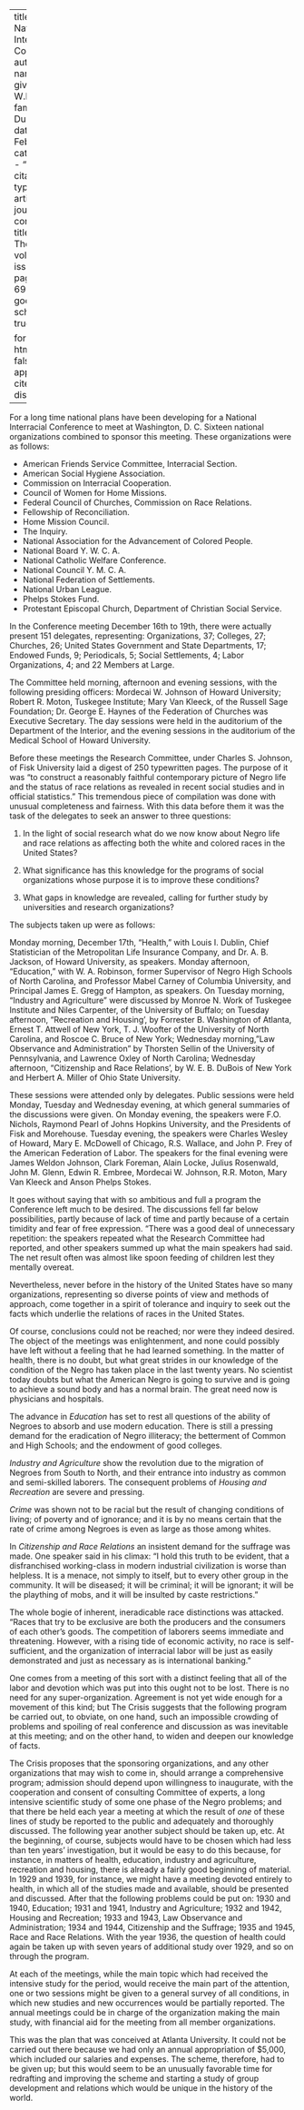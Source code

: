 
---
title: 'The National Interracial Conference'
author:
  - name:
      given: W.E.B.
      family: Du Bois
date: Feb. 1929
categories: 
  - ""
citation: 
  type: article-journal
  container-title: The Crisis
  volume: 36
  issue: 2
  page: 47, 69-70
google-scholar: true

format:
  html:
    toc: false
    appendix-cite-as: display
---



For a long time national plans have been developing for a National Interracial Conference to meet at Washington, D. C. Sixteen national organizations combined to sponsor this meeting. These organizations were as follows: 

- American Friends Service Committee, Interracial Section.
- American Social Hygiene Association. 
- Commission on Interracial Cooperation. 
- Council of Women for Home Missions.
- Federal Council of Churches, Commission on Race Relations. 
- Fellowship of Reconciliation. 
- Home Mission Council. 
- The Inquiry. 
- National Association for the Advancement of Colored People. 
- National Board Y. W. C. A. 
- National Catholic Welfare Conference. 
- National Council Y. M. C. A. 
- National Federation of Settlements. 
- National Urban League. 
- Phelps Stokes Fund. 
- Protestant Episcopal Church, Department of Christian Social Service. 

In the Conference meeting December 16th to 19th, there were actually present 151 delegates, representing: Organizations, 37; Colleges, 27; Churches, 26; United States Government and State Departments, 17; Endowed Funds, 9; Periodicals, 5; Social Settlements, 4; Labor Organizations, 4; and 22 Members at Large. 

The Committee held morning, afternoon and evening sessions, with the following presiding officers: Mordecai W. Johnson of Howard University; Robert R. Moton, Tuskegee Institute; Mary Van Kleeck, of the Russell Sage Foundation; Dr. George E. Haynes of the Federation of Churches was Executive Secretary. The day sessions were held in the auditorium of the Department of the Interior, and the evening sessions in the auditorium of the Medical School of Howard University. 

Before these meetings the Research Committee, under Charles S. Johnson, of Fisk University laid a digest of 250 typewritten pages. The purpose of it was "to construct a reasonably faithful contemporary picture of Negro life and the status of race relations as revealed in recent social studies and in official statistics." This tremendous piece of compilation was done with unusual completeness and fairness. With this data before them it was the task of the delegates to seek an answer to three questions: 

1. In the light of social research what do we now know about Negro life and race relations as affecting both the white and colored races in the United States? 

2. What significance has this knowledge for the programs of social organizations whose purpose it is to improve these conditions? 

3. What gaps in knowledge are revealed, calling for further study by universities and research organizations? 

 
The subjects taken up were as follows: 

Monday morning, December 17th, "Health," with Louis I. Dublin, Chief Statistician of the Metropolitan Life Insurance Company, and Dr. A. B. Jackson, of Howard University, as speakers. Monday afternoon, "Education," with W. A. Robinson, former Supervisor of Negro High Schools of North Carolina, and Professor Mabel Carney of Columbia University, and Principal James E. Gregg of Hampton, as speakers. On Tuesday morning, "Industry and Agriculture" were discussed by Monroe N. Work of Tuskegee Institute and Niles Carpenter, of the University of Buffalo; on Tuesday afternoon, "Recreation and Housing', by Forrester B. Washington of Atlanta, Ernest T. Attwell of New York, T. J. Woofter of the University of North Carolina, and Roscoe C. Bruce of New York; Wednesday morning, "Law Observance and Administration" by Thorsten Sellin of the University of Pennsylvania, and Lawrence Oxley of North Carolina; Wednesday afternoon, "Citizenship and Race Relations', by W. E. B. DuBois of New York and Herbert A. Miller of Ohio State University. 

These sessions were attended only by delegates. Public sessions were held Monday, Tuesday and Wednesday evening, at which general summaries of the discussions were given. On Monday evening, the speakers were F.O. Nichols, Raymond Pearl of Johns Hopkins University, and the Presidents of Fisk and Morehouse. Tuesday evening, the speakers were Charles Wesley of Howard, Mary E. McDowell of Chicago, R.S. Wallace, and John P. Frey of the American Federation of Labor. The speakers for the final evening were James Weldon Johnson, Clark Foreman, Alain Locke, Julius Rosenwald, John M. Glenn, Edwin R. Embree, Mordecai W. Johnson, R.R. Moton, Mary Van Kleeck and Anson Phelps Stokes. 

It goes without saying that with so ambitious and full a program the Conference left much to be desired. The discussions fell far below possibilities, partly because of lack of time and partly because of a certain timidity and fear of free expression. "There was a good deal of unnecessary repetition: the speakers repeated what the Research Committee had reported, and other speakers summed up what the main speakers had said. The net result often was almost like spoon feeding of children lest they mentally overeat. 

Nevertheless, never before in the history of the United States have so many organizations, representing so diverse points of view and methods of approach, come together in a spirit of tolerance and inquiry to seek out the facts which underlie the relations of races in the United States. 

Of course, conclusions could not be reached; nor were they indeed desired. The object of the meetings was enlightenment, and none could possibly have left without a feeling that he had learned something. In the matter of health, there is no doubt, but what great strides in our knowledge of the condition of the Negro has taken place in the last twenty years. No scientist today doubts but what the American Negro is going to survive and is going to achieve a sound body and has a normal brain. The great need now is physicians and hospitals. 

The advance in *Education* has set to rest all questions of the ability of Negroes to absorb and use modern education. There is still a pressing demand for the eradication of Negro illiteracy; the betterment of Common and High Schools; and the endowment of good colleges. 

*Industry and Agriculture* show the revolution due to the migration of Negroes from South to North, and their entrance into industry as common and semi-skilled laborers. The consequent problems of *Housing and Recreation* are severe and pressing. 

*Crime* was shown not to be racial but the result of changing conditions of living; of poverty and of ignorance; and it is by no means certain that the rate of crime among Negroes is even as large as those among whites. 

In *Citizenship and Race Relations* an insistent demand for the suffrage was made. One speaker said in his climax: "I hold this truth to be evident, that a disfranchised working-class in modern industrial civilization is worse than helpless. It is a menace, not simply to itself, but to every other group in the community. It will be diseased; it will be criminal; it will be ignorant; it will be the plaything of mobs, and it will be insulted by caste restrictions." 

The whole bogie of inherent, ineradicable race distinctions was attacked. "Races that try to be exclusive are both the producers and the consumers of each other's goods. The competition of laborers seems immediate and threatening. However, with a rising tide of economic activity, no race is self-sufficient, and the organization of interracial labor will be just as easily demonstrated and just as necessary as is international banking." 

One comes from a meeting of this sort with a distinct feeling that all of the labor and devotion which was put into this ought not to be lost. There is no need for any super-organization. Agreement is not yet wide enough for a movement of this kind; but The Crisis suggests that the following program be carried out, to obviate, on one hand, such an impossible crowding of problems and spoiling of real conference and discussion as was inevitable at this meeting; and on the other hand, to widen and deepen our knowledge of facts. 

<span class="small-caps">The Crisis</span> proposes that the sponsoring organizations, and any other organizations that may wish to come in, should arrange a comprehensive program; admission should depend upon willingness to inaugurate, with the cooperation and consent of consulting Committee of experts, a long intensive scientific study of some one phase of the Negro problems; and that there be held each year a meeting at which the result of *one* of these lines of study be reported to the public and adequately and thoroughly discussed. The following year another subject should be taken up, etc. At the beginning, of course, subjects would have to be chosen which had less than ten years' investigation, but it would be easy to do this because, for instance, in matters of health, education, industry and agriculture, recreation and housing, there is already a fairly good beginning of material. In 1929 and 1939, for instance, we might have a meeting devoted entirely to health, in which all of the studies made and available, should be presented and discussed. After that the following problems could be put on: 1930 and 1940, Education; 1931 and 1941, Industry and Agriculture; 1932 and 1942, Housing and Recreation; 1933 and 1943, Law Observance and Administration; 1934 and 1944, Citizenship and the Suffrage; 1935 and 1945, Race and Race Relations. With the year 1936, the question of health could again be taken up with seven years of additional study over 1929, and so on through the program. 

At each of the meetings, while the main topic which had received the intensive study for the period, would receive the main part of the attention, one or two sessions might be given to a general survey of all conditions, in which new studies and new occurrences would be partially reported. The annual meetings could be in charge of the organization making the main study, with financial aid for the meeting from all member organizations. 

This was the plan that was conceived at Atlanta University. It could not be carried out there because we had only an annual appropriation of $5,000, which included our salaries and expenses. The scheme, therefore, had to be given up; but this would seem to be an unusually favorable time for redrafting and improving the scheme and starting a study of group development and relations which would be unique in the history of the world. 

